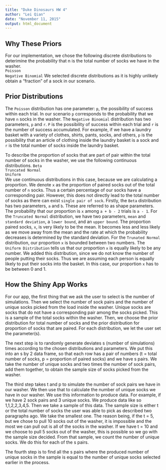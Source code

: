 ```yaml
---
title: "Duke Dinosaurs HW 4"
author: "Lei Qian"
date: "November 11, 2015"
output: html_document
---
```

## Why These Priors ##
For our implementation, we chose the following discrete distributions to deterimine the probability that n is the total number of socks we have in the washer.    
`Poisson`     
`Negative Binomial`
We selected discrete distributions as it is highly unlikely obtain a "fraction" of a sock in our scenario. 

## Prior Distributions ##
The `Poisson` distribution has one parameter: `p`, the possibility of success within each trial. In our scenario `p` corresponds to the probability that we have `n` socks in the washer. The `Negative Binomial` distribution has two parameters, `p` and `r`. `P` is the possibility of success within each trial and `r` is the number of success accumulated. For example, if we have a laundry basket with a variety of clothes, shirts, pants, socks, and others, `p` is the possibility that an article of clothing inside the laundry basket is a sock and `r` is the total number of socks inside the laundry basket. 
        
To describe the proportion of socks that are part of pair within the total number of socks in the washer, we use the following continuous distributions. 
`Beta`     
`Truncated Normal`    
`Uniform`    
We use continuous distributions in this case, because we are calculating a proportion. We denote `x` as the proportion of paired socks out of the total number of `n` socks. Thus a certain percentage of our socks have a corresponding pair. However, this does not directly lead to the total number of socks as there can exist `single pair of sock`. Firstly, the `Beta` distribution has two parameters, `a` and `b`. These are referred to as shape parameters. The probability that our proportion is `x` among `a + b - 2` trials is `a - 1`. For the `Truncated Normal` distribution, we have two parameters, `mean` and `standard deviation`, a `lower bound`, and an `upper bound`. The proportion paired socks, `x`, is very likely to be the mean. It becomes less and less likely as we move away from the mean and the rate at which the probability decreases is determined by the standard deviation. For the `Trunated Normal` distribution, our proportion `x` is bounded between two numbers. The `Uniform Distribution` tells us that our proportion `x` is equally likely to be any number. We added this distribution, since we do not know the number of people putting their socks. Thus we are assuming each person is equally likely to put their socks into the basket. In this case, our proportion `x` has to be between 0 and 1.     

## How the Shiny App Works ##
   
For our app, the first thing that we ask the user to select is the number of simulations. Then we select the number of sock pairs and the number of unique socks picked from the load inside the washer. Unique socks are socks that do not have a corresponding pair among the socks picked. This is a sample of the total socks within the washer. Then, we choose the prior distribution for total number of socks and the prior distribution for proportion of socks that are paired. For each distribution, we let the user set the parameter(s).    
     
The next step is to randomly generate deviates s (number of simulations) times according to the chosen distributions and parameters. We put this into an s by 2 data frame, so that each row has a pair of numbers (t = total number of socks, p = proportion of paired socks) and we have s pairs. We take the number of unique socks and two times the number of sock pairs, add them together, to obtain the sample size of socks picked from the washer. 

The third step takes t and p to simulate the number of sock pairs we have in our washer. We then use that to calculate the number of unique socks we have in our washer. We use this information to produce data. For example, if we have 2 sock pairs and 3 unique socks. We produce data like so 1,1,2,2,3,4,5. Then we take a sample of this data. The sample size is either t or the total number of socks the user was able to pick as described two paragraphs ago. We take the smallest one. The reason being, if the t = 5, but we chose to pull 10 socks out of the washer, it is impossible and the most we can pull out is all of the socks in the washer. If we have t = 10 and we choose to pull 5 socks out of the washer, this is possible so we go with the sample size decided. From that sample, we count the number of unique socks. We do this for each of the s pairs.    
    
The fourth step is to find all the s pairs where the produced number of unique socks in the sample is equal to the number of unique socks selected earlier in the process. 
